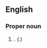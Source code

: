==English==

===Proper noun===
{{en-proper noun|head=[[watch|Watch]] [[night|Night]]}}

# {{alternative case form of|watch night|lang=en}}. ({{alternative form of|watchnight|lang=en}}.)